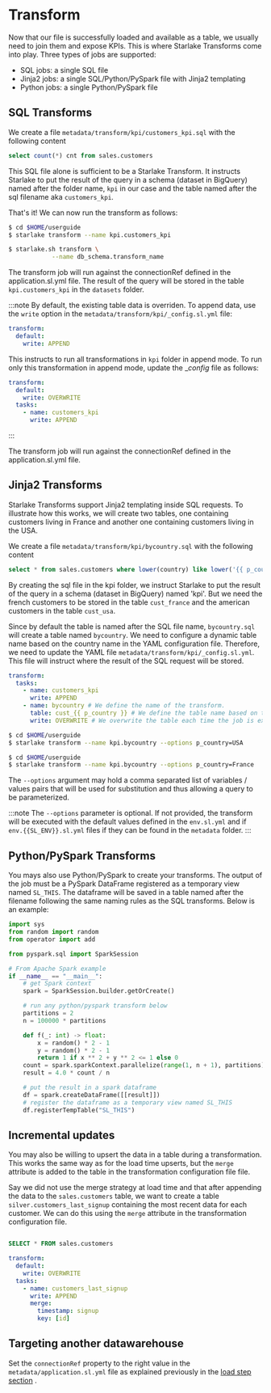 # Transform



Now that our file is successfully loaded and available as a table, we usually need to join them and expose KPIs.
This is where Starlake Transforms come into play.
Three types of jobs are supported:
- SQL jobs: a single SQL file
- Jinja2 jobs: a single SQL/Python/PySpark file with Jinja2 templating
- Python jobs: a single Python/PySpark file

## SQL Transforms
We create a file `metadata/transform/kpi/customers_kpi.sql` with the following content
```SQL
select count(*) cnt from sales.customers
```



This SQL file alone is sufficient to be a Starlake Transform. It instructs Starlake to put the result of the query in a schema (dataset in BigQuery)
named after the folder name,  `kpi` in our case and the table named after the sql filename aka `customers_kpi`.

That's it! We can now run the transform as follows:

```sh
$ cd $HOME/userguide
$ starlake transform --name kpi.customers_kpi

$ starlake.sh transform \
            --name db_schema.transform_name

```
The transform job will run against the connectionRef defined in the application.sl.yml file.
The result of the query will be stored in the table `kpi.customers_kpi` in the `datasets` folder.


:::note
By default, the existing table data is overriden. To append data, use the `write` option in the `metadata/transform/kpi/_config.sl.yml` file:
```yaml
transform:
  default:
    write: APPEND
```

This instructs to run all transformations in `kpi` folder in append mode.
To run only this transformation in append mode, update the __config_ file as follows:

```yaml {5-6}
transform:
  default:
    write: OVERWRITE
  tasks:
    - name: customers_kpi
      write: APPEND
```

:::

The transform job will run against the connectionRef defined in the application.sl.yml file.

## Jinja2 Transforms
Starlake Transforms support Jinja2 templating inside SQL requests.
To illustrate how this works, we will create two tables, one containing customers living in France
and another one containing customers living in the USA.

We create a file `metadata/transform/kpi/bycountry.sql` with the following content

```SQL
select * from sales.customers where lower(country) like lower('{{ p_country }}')
```

By creating the sql file in the kpi folder, we instruct Starlake to put the result of the query in a schema (dataset in BigQuery)
named 'kpi'.
But we need the french customers to be stored in the table `cust_france` and the american customers in the table `cust_usa`.

Since by default the table is named after the SQL file name, ```bycountry.sql``` will create a table named ```bycountry```.
We need to configure a dynamic table name based on the country name in the YAML configuration file.
Therefore, we need to update the YAML file `metadata/transform/kpi/_config.sl.yml`.
This file will instruct where the result of the SQL request will be stored.

```yaml {5-7}
transform:
  tasks:
    - name: customers_kpi
      write: APPEND
    - name: bycountry # We define the name of the transform.
      table: cust_{{ p_country }} # We define the table name based on the country name.
      write: OVERWRITE # We overwrite the table each time the job is executed.

```

<Tabs groupId="customers">
<TabItem value="usa" label="American customers table">

```sh
$ cd $HOME/userguide
$ starlake transform --name kpi.bycountry --options p_country=USA
```

</TabItem>
<TabItem value="france" label="French customers table">

```sh
$ cd $HOME/userguide
$ starlake transform --name kpi.bycountry --options p_country=France
```

</TabItem>
</Tabs>

The `--options` argument may hold a comma separated list of variables / values pairs  that will be used for substitution and thus allowing a query to be parameterized.


:::note
The `--options` parameter is optional. If not provided,
the transform will be executed with the default values defined in the `env.sl.yml` and if `env.{{SL_ENV}}.sl.yml` files if they can be found in the `metadata` folder.
:::

## Python/PySpark Transforms
You mays also use Python/PySpark to create your transforms. The output of the job must be a PySpark DataFrame registered as a temporary view named `SL_THIS`.
The dataframe will be saved in a table named after the filename following the same naming rules as the SQL transforms.
Below is an example:

```python title="metadata/transform/kpi/pi.py"
import sys
from random import random
from operator import add

from pyspark.sql import SparkSession

# From Apache Spark example
if __name__ == "__main__":
    # get Spark context
    spark = SparkSession.builder.getOrCreate()

    # run any python/pyspark transform below
    partitions = 2
    n = 100000 * partitions

    def f(_: int) -> float:
        x = random() * 2 - 1
        y = random() * 2 - 1
        return 1 if x ** 2 + y ** 2 <= 1 else 0
    count = spark.sparkContext.parallelize(range(1, n + 1), partitions).map(f).reduce(add)
    result = 4.0 * count / n

    # put the result in a spark dataframe
    df = spark.createDataFrame([[result]])
    # register the dataframe as a temporary view named SL_THIS
    df.registerTempTable("SL_THIS")
```




## Incremental updates

You may also be willing to upsert the data in a table during a transformation. 
This works the same way as for the load time upserts, but the `merge` attribute is added to the table in the transformation configuration file file.

Say we did not use the merge strategy at load time and that after appending the data to the `sales.customers` table,
we want to create a table `silver.customers_last_signup` containing the most recent data for each customer. 
We can do this using the `merge` attribute in the transformation configuration file.


<Tabs groupId="transform">

<TabItem value="sql" label="SQL">

```sql title="metadata/transform/silver/unique_customers.sql"

SELECT * FROM sales.customers

```
</TabItem>

<TabItem value="unique" label="Configuration">

```yaml title="metadata/transform/silver/unique_customers.sl.yml"
transform:
  default:
    write: OVERWRITE
  tasks:
    - name: customers_last_signup
      write: APPEND
      merge:
        timestamp: signup
        key: [id]
```
</TabItem>

</Tabs>



## Targeting another datawarehouse
Set the `connectionRef` property to the right value in the `metadata/application.sl.yml` file as explained previously in the [load step section](load#targeting-another-datawarehouse) .

